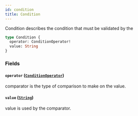 ```yaml
---
id: condition
title: Condition
---
```



Condition describes the condition that must be validated by the

```graphql
type Condition {
  operator: ConditionOperator!
  value: String
}
```


### Fields

#### `operator` ([`ConditionOperator`](/docs/v0.47/graphql/enums/condition-operator))

comparator is the type of comparison to make on the value.


#### `value` ([`String`](/docs/v0.47/graphql/scalars/string))

value is used by the comparator.




